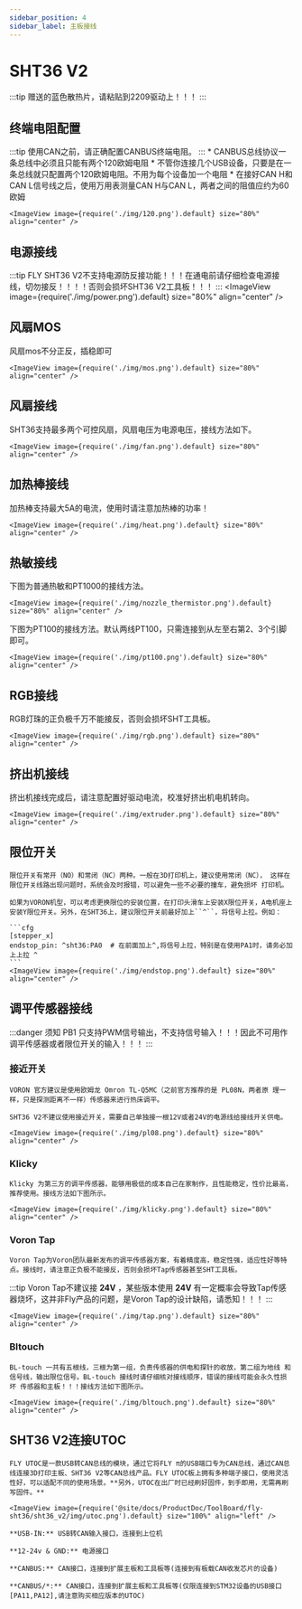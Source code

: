 ```yaml
---
sidebar_position: 4
sidebar_label: 主板接线
---
```



# SHT36 V2

:::tip
赠送的蓝色散热片，请粘贴到2209驱动上！！！
:::



## 终端电阻配置

:::tip
使用CAN之前，请正确配置CANBUS终端电阻。
:::
    * CANBUS总线协议一条总线中必须且只能有两个120欧姆电阻
    *  不管你连接几个USB设备，只要是在一条总线就只配置两个120欧姆电阻。不用为每个设备加一个电阻
    * 在接好CAN H和CAN L信号线之后，使用万用表测量CAN H与CAN L，两者之间的阻值应约为60欧姆
    
    <ImageView image={require('./img/120.png').default} size="80%" align="center" />

## 电源接线

:::tip
FLY SHT36 V2不支持电源防反接功能！！！在通电前请仔细检查电源接线，切勿接反！！！！否则会损坏SHT36 V2工具板！！！
:::
    <ImageView image={require('./img/power.png').default} size="80%" align="center" />

## 风扇MOS

风扇mos不分正反，插稳即可

    <ImageView image={require('./img/mos.png').default} size="80%" align="center" />

## 风扇接线

SHT36支持最多两个可控风扇，风扇电压为电源电压，接线方法如下。

    <ImageView image={require('./img/fan.png').default} size="80%" align="center" />

##  加热棒接线

加热棒支持最大5A的电流，使用时请注意加热棒的功率！

    <ImageView image={require('./img/heat.png').default} size="80%" align="center" />

## 热敏接线

下图为普通热敏和PT1000的接线方法。

    <ImageView image={require('./img/nozzle_thermistor.png').default} size="80%" align="center" />

下图为PT100的接线方法。默认两线PT100，只需连接到从左至右第2、3个引脚即可。

    <ImageView image={require('./img/pt100.png').default} size="80%" align="center" />

## RGB接线

RGB灯珠的正负极千万不能接反，否则会损坏SHT工具板。

    <ImageView image={require('./img/rgb.png').default} size="80%" align="center" />

## 挤出机接线

挤出机接线完成后，请注意配置好驱动电流，校准好挤出机电机转向。

    <ImageView image={require('./img/extruder.png').default} size="80%" align="center" />

## 限位开关

    限位开关有常开（NO）和常闭（NC）两种。一般在3D打印机上，建议使用常闭（NC）， 这样在限位开关线路出现问题时，系统会及时报错，可以避免一些不必要的撞车，避免损坏 打印机。

    如果为VORON机型，可以考虑更换限位的安装位置，在打印头滑车上安装X限位开关，A电机座上安装Y限位开关。另外，在SHT36上，建议限位开关前最好加上``^``，将信号上拉。例如：

    ```cfg
    [stepper_x]
    endstop_pin: ^sht36:PA0  # 在前面加上^,将信号上拉，特别是在使用PA1时，请务必加上上拉 ^
    ```
    <ImageView image={require('./img/endstop.png').default} size="80%" align="center" />

##  调平传感器接线

:::danger 须知
PB1 只支持PWM信号输出，不支持信号输入！！！因此不可用作调平传感器或者限位开关的输入！！！
:::

### 接近开关

    VORON 官方建议是使用欧姆龙 Omron TL-Q5MC（之前官方推荐的是 PL08N，两者原 理一样，只是探测距离不一样）传感器来进行热床调平。

    SHT36 V2不建议使用接近开关，需要自己单独接一根12V或者24V的电源线给接线开关供电。
    
    <ImageView image={require('./img/pl08.png').default} size="80%" align="center" />


### Klicky

    Klicky 为第三方的调平传感器，能够用极低的成本自己在家制作，且性能稳定，性价比最高，推荐使用。接线方法如下图所示。

    <ImageView image={require('./img/klicky.png').default} size="80%" align="center" />

### Voron Tap

    Voron Tap为Voron团队最新发布的调平传感器方案，有着精度高，稳定性强，适应性好等特点。接线时，请注意正负极不能接反，否则会损坏Tap传感器甚至SHT工具板。

:::tip
Voron Tap不建议接 **24V** ，某些版本使用 **24V** 有一定概率会导致Tap传感器烧坏，这并非Fly产品的问题，是Voron Tap的设计缺陷，请悉知！！！
:::

    <ImageView image={require('./img/tap.png').default} size="80%" align="center" />

### Bltouch

    BL-touch 一共有五根线，三根为第一组，负责传感器的供电和探针的收放，第二组为地线 和信号线，输出限位信号。BL-touch 接线时请仔细核对接线顺序，错误的接线可能会永久性损坏 传感器和主板！！！接线方法如下图所示。

    <ImageView image={require('./img/bltouch.png').default} size="80%" align="center" />


## SHT36 V2连接UTOC

    FLY UTOC是一款USB转CAN总线的模块，通过它将FLY π的USB端口专为CAN总线，通过CAN总线连接3D打印主板、SHT36 V2等CAN总线产品。FLY UTOC板上拥有多种端子接口，使用灵活性好，可以适配不同的使用场景。**另外，UTOC在出厂时已经刷好固件，到手即用，无需再刷写固件。**

    <ImageView image={require('@site/docs/ProductDoc/ToolBoard/fly-sht36/sht36_v2/img/utoc.png').default} size="100%" align="left" />

    **USB-IN:** USB转CAN输入接口，连接到上位机

    **12-24v & GND:** 电源接口

    **CANBUS:** CAN接口，连接到扩展主板和工具板等(连接到有板载CAN收发芯片的设备)

    **CANBUS/*:** CAN接口，连接到扩展主板和工具板等(仅限连接到STM32设备的USB接口[PA11,PA12],请注意购买相应版本的UTOC)
